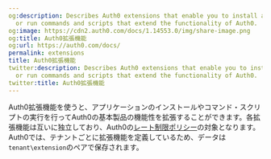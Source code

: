 ```yaml
---
og:description: Describes Auth0 extensions that enable you to install applications
  or run commands and scripts that extend the functionality of Auth0.
og:image: https://cdn2.auth0.com/docs/1.14553.0/img/share-image.png
og:title: Auth0拡張機能
og:url: https://auth0.com/docs/
permalink: extensions
title: Auth0拡張機能
twitter:description: Describes Auth0 extensions that enable you to install applications
  or run commands and scripts that extend the functionality of Auth0.
twitter:title: Auth0拡張機能
---
```




Auth0拡張機能を使うと、アプリケーションのインストールやコマンド・スクリプトの実行を行ってAuth0の基本製品の機能性を拡張することができます。各拡張機能は互いに独立しており、Auth0の[レート制限ポリシー](/support/policies/rate-limit-policy)の対象となります。Auth0では、テナントごとに拡張機能を定義しているため、データは`tenant\extension`のペアで保存されます。